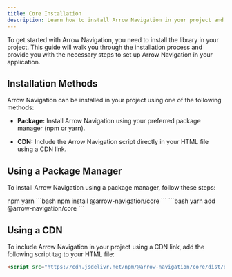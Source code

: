 ```yaml
---
title: Core Installation
description: Learn how to install Arrow Navigation in your project and get started with spatial navigation.
---
```


To get started with Arrow Navigation, you need to install the library in your project. This guide will walk you through the installation process and provide you with the necessary steps to set up Arrow Navigation in your application.

## Installation Methods

Arrow Navigation can be installed in your project using one of the following methods:

- **Package:** Install Arrow Navigation using your preferred package manager (npm or yarn).

- **CDN:** Include the Arrow Navigation script directly in your HTML file using a CDN link.

## Using a Package Manager

To install Arrow Navigation using a package manager, follow these steps:

<Tabs defaultValue="npm" className="pt-5 pb-1">
  <TabsList className="">
    <TabsTrigger value="npm">npm</TabsTrigger>
    <TabsTrigger value="yarn">yarn</TabsTrigger>
  </TabsList>
  <TabsContent value="npm">
  ```bash
  npm install @arrow-navigation/core
  ```
  </TabsContent>
  <TabsContent value="yarn">
  ```bash
  yarn add @arrow-navigation/core
  ```
  </TabsContent>
</Tabs>

## Using a CDN

To include Arrow Navigation in your project using a CDN link, add the following script tag to your HTML file:

```html
<script src="https://cdn.jsdelivr.net/npm/@arrow-navigation/core/dist/dist.js"></script>
```
